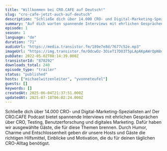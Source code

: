 ```yaml
---
title: "Willkommen bei CRO.CAFE auf Deutsch!"
slug: "cro-cafe-jetzt-auch-auf-deutsch"
description: "Schließe dich über 14.000 CRO- und Digital-Marketing-Spezialisten an!\nDer CRO.CAFE Podcast bietet spannende Interviews mit ehrlichen Gesprächen über CRO, Testing, Benutzerforschung und digitales Marketing. Dafür haben wir ausgewählte Gäste, die für diese Themen brennen. Durch Humor, Charme und Entschlossenheit geben dir unsere Hosts und Gäste die richtigen Hilfsmittel, Einblicke und Motivation, die du für deinen täglichen CRO-Alltag benötigst."
summary: "Auf dich warten spannende Interviews mit ehrlichen Gesprächen über CRO, Testing, Benutzerforschung und digitales Marketing."
episode: 1
season: 1
language: "de"
duration: "71"
audioUrl: "https://media.transistor.fm/189e7e8d/7677c52e.mp3"
imageUrl: "https://img.transistor.fm/OdcwOz-3OieT17DO3T5pLApAKpAWrQpN8d4HNLaq7Ro/rs:fill:3000:3000:1/q:60/aHR0cHM6Ly9pbWct/dXBsb2FkLXByb2R1/Y3Rpb24udHJhbnNp/c3Rvci5mbS9mNTMy/ZTQ2YTdmMDhhYzYw/OTgyZjBmMmM1ZWZl/ODI5MC5wbmc.webp"
pubDate: 2022-05-02T08:14:39.000Z
transistorId: "878292"
downloads_total: 240
episode_type: "trailer"
status: "published"
hosts: ["michaelwitzenleiter", "yvonneteufel"]
guests: []
keywords: []
createdAt: 2025-06-04T21:37:51.000Z
updatedAt: 2025-07-18T06:02:24.000Z
---
```


Schließe dich über 14.000 CRO- und Digital-Marketing-Spezialisten an!
Der CRO.CAFE Podcast bietet spannende Interviews mit ehrlichen Gesprächen über CRO, Testing, Benutzerforschung und digitales Marketing. Dafür haben wir ausgewählte Gäste, die für diese Themen brennen. Durch Humor, Charme und Entschlossenheit geben dir unsere Hosts und Gäste die richtigen Hilfsmittel, Einblicke und Motivation, die du für deinen täglichen CRO-Alltag benötigst.
